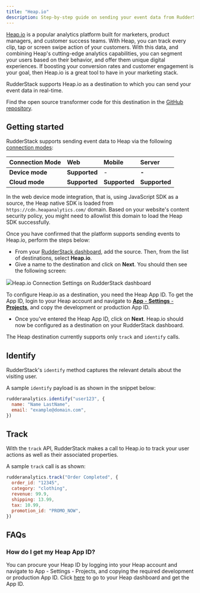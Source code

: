 ```yaml
---
title: "Heap.io"
description: Step-by-step guide on sending your event data from RudderStack to Heap.io.
---
```


[Heap.io](https://heap.io/) is a popular analytics platform built for marketers, product managers, and customer success teams. With Heap, you can track every clip, tap or screen swipe action of your customers. With this data, and combining Heap's cutting-edge analytics capabilities, you can segment your users based on their behavior, and offer them unique digital experiences. If boosting your conversion rates and customer engagement is your goal, then Heap.io is a great tool to have in your marketing stack.

RudderStack supports Heap.io as a destination to which you can send your event data in real-time.

<div class="infoBlock">
Find the open source transformer code for this destination in the <a href="https://github.com/rudderlabs/rudder-transformer/tree/master/v0/destinations/heap">GitHub repository</a>.
</div>

## Getting started

RudderStack supports sending event data to Heap via the following <a href="https://rudderstack.com/docs/rudderstack-cloud/rudderstack-connection-modes/">connection modes</a>:

| **Connection Mode** | **Web**       | **Mobile**    | **Server**    |
| :------------------ | :------------ | :------------ | :------------ |
| **Device mode**     | **Supported** | -             | **-**         |
| **Cloud mode**      | **Supported** | **Supported** | **Supported** |

<div class="infoBlock">
In the web device mode integration, that is, using <Link to="/sources/event-streams/sdks/rudderstack-javascript-sdk">JavaScript SDK</Link> as a source, the Heap native SDK is loaded from <code class="inline-code">https://cdn.heapanalytics.com/</code> domain. Based on your website's content security policy, you might need to <Link to="/sources/event-streams/sdks/rudderstack-javascript-sdk/load-js-sdk/#allowlist-destination-domain">allowlist this domain</Link> to load the Heap SDK successfully.
</div>

Once you have confirmed that the platform supports sending events to Heap.io, perform the steps below:

- From your [RudderStack dashboard](https://app.rudderstack.com/signup?type=freetrial), add the source. Then, from the list of destinations, select **Heap.io**.
- Give a name to the destination and click on **Next**. You should then see the following screen:

<img src="../../assets/screen-shot-2020-12-03-at-2.20.59-pm.png" /><span class="imageTitle">Heap.io Connection Settings on RudderStack dashboard</span>

To configure Heap.io as a destination, you need the Heap App ID. To get the App ID, login to your Heap account and navigate to [**App** - **Settings** - **Projects**](https://heapanalytics.com/app/settings/projects), and copy the development or production App ID.

- Once you've entered the Heap App ID, click on **Next**. Heap.io should now be configured as a destination on your RudderStack dashboard.

<div class="infoBlock">
The Heap destination currently supports only <code class="inline-code">track</code> and <code class="inline-code">identify</code> calls.
</div>

## Identify

RudderStack's <Link to="/event-spec/standard-events/identify">`identify`</Link> method captures the relevant details about the visiting user.

A sample `identify` payload is as shown in the snippet below:

```javascript
rudderanalytics.identify("user123", {
  name: "Name LastName",
  email: "example@domain.com",
})
```

## Track

With the <Link to="/event-spec/standard-events/track">`track`</Link> API, RudderStack makes a call to Heap.io to track your user actions as well as their associated properties.

A sample `track` call is as shown:

```javascript
rudderanalytics.track("Order Completed", {
  order_id: "12345",
  category: "clothing",
  revenue: 99.9,
  shipping: 13.99,
  tax: 10.99,
  promotion_id: "PROMO_NOW",
})
```

## FAQs

### How do I get my Heap App ID?

You can procure your Heap ID by logging into your Heap account and navigate to App - Settings - Projects, and copying the required development or production App ID. Click [here](https://heapanalytics.com/app/settings/projects) to go to your Heap dashboard and get the App ID.



